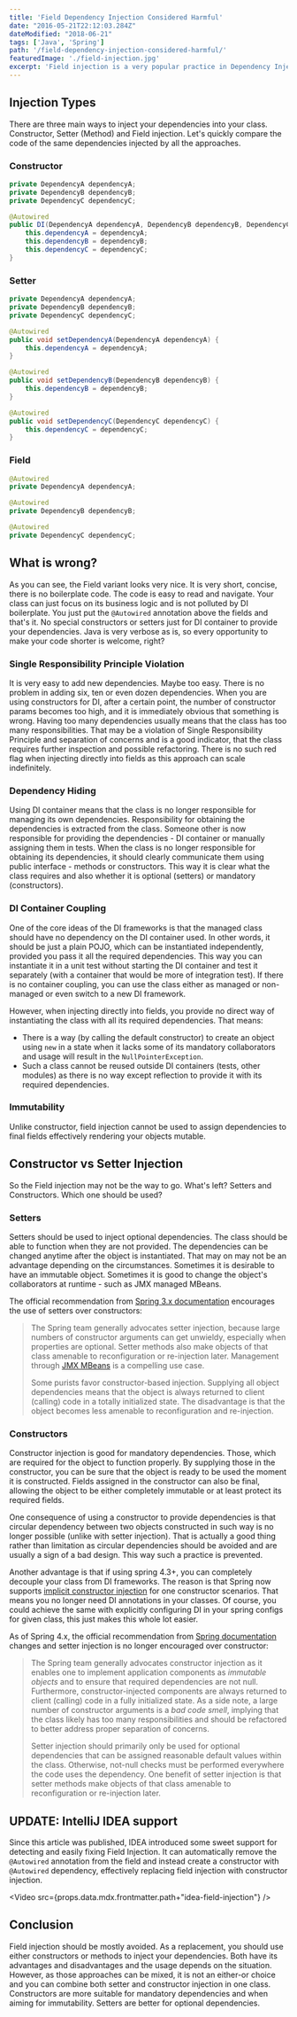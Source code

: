 ```yaml
---
title: 'Field Dependency Injection Considered Harmful'
date: "2016-05-21T22:12:03.284Z"
dateModified: "2018-06-21"
tags: ['Java', 'Spring']
path: '/field-dependency-injection-considered-harmful/'
featuredImage: './field-injection.jpg'
excerpt: 'Field injection is a very popular practice in Dependency Injection frameworks, such as Spring. It has, however, several serious trade-offs and should generally be avoided.'
---
```


<PostHeader frontmatter={props.data.mdx.frontmatter} />

## Injection Types

There are three main ways to inject your dependencies into your class. Constructor, Setter (Method) and Field injection. Let's quickly compare the code of the same dependencies injected by all the approaches.

### Constructor

```java
private DependencyA dependencyA;
private DependencyB dependencyB;
private DependencyC dependencyC;

@Autowired
public DI(DependencyA dependencyA, DependencyB dependencyB, DependencyC dependencyC) {
    this.dependencyA = dependencyA;
    this.dependencyB = dependencyB;
    this.dependencyC = dependencyC;
}
```

### Setter

```java
private DependencyA dependencyA;
private DependencyB dependencyB;
private DependencyC dependencyC;

@Autowired
public void setDependencyA(DependencyA dependencyA) {
    this.dependencyA = dependencyA;
}

@Autowired
public void setDependencyB(DependencyB dependencyB) {
    this.dependencyB = dependencyB;
}

@Autowired
public void setDependencyC(DependencyC dependencyC) {
    this.dependencyC = dependencyC;
}
```

### Field

```java
@Autowired
private DependencyA dependencyA;

@Autowired
private DependencyB dependencyB;

@Autowired
private DependencyC dependencyC;
```

## What is wrong?

As you can see, the Field variant looks very nice. It is very short, concise, there is no boilerplate code. The code is easy to read and navigate. Your class can just focus on its business logic and is not polluted by DI boilerplate. You just put the `@Autowired` annotation above the fields and that's it. No special constructors or setters just for DI container to provide your dependencies. Java is very verbose as is, so every opportunity to make your code shorter is welcome, right?

### Single Responsibility Principle Violation

It is very easy to add new dependencies. Maybe too easy. There is no problem in adding six, ten or even dozen dependencies. When you are using constructors for DI, after a certain point, the number of constructor params becomes too high, and it is immediately obvious that something is wrong. Having too many dependencies usually means that the class has too many responsibilities. That may be a violation of Single Responsibility Principle and separation of concerns and is a good indicator, that the class requires further inspection and possible refactoring. There is no such red flag when injecting directly into fields as this approach can scale indefinitely.

### Dependency Hiding

Using DI container means that the class is no longer responsible for managing its own dependencies. Responsibility for obtaining the dependencies is extracted from the class. Someone other is now responsible for providing the dependencies - DI container or manually assigning them in tests. When the class is no longer responsible for obtaining its dependencies, it should clearly communicate them using public interface - methods or constructors. This way it is clear what the class requires and also whether it is optional (setters) or mandatory (constructors).

### DI Container Coupling

One of the core ideas of the DI frameworks is that the managed class should have no dependency on the DI container used. In other words, it should be just a plain POJO, which can be instantiated independently, provided you pass it all the required dependencies. This way you can instantiate it in a unit test without starting the DI container and test it separately (with a container that would be more of integration test). If there is no container coupling, you can use the class either as managed or non-managed or even switch to a new DI framework.

However, when injecting directly into fields, you provide no direct way of instantiating the class with all its required dependencies. That means:

-   There is a way (by calling the default constructor) to create an object using `new` in a state when it lacks some of its mandatory collaborators and usage will result in the `NullPointerException`.
-   Such a class cannot be reused outside DI containers (tests, other modules) as there is no way except reflection to provide it with its required dependencies.

### Immutability

Unlike constructor, field injection cannot be used to assign dependencies to final fields effectively rendering your objects mutable.

## Constructor vs Setter Injection

So the Field injection may not be the way to go. What's left? Setters and Constructors. Which one should be used?

### Setters

Setters should be used to inject optional dependencies. The class should be able to function when they are not provided. The dependencies can be changed anytime after the object is instantiated. That may on may not be an advantage depending on the circumstances. Sometimes it is desirable to have an immutable object. Sometimes it is good to change the object's collaborators at runtime - such as JMX managed MBeans.

The official recommendation from [Spring 3.x documentation](http://docs.spring.io/spring/docs/3.1.x/spring-framework-reference/html/beans.html#d0e2778) encourages the use of setters over constructors:

> The Spring team generally advocates setter injection, because large numbers of constructor arguments can get unwieldy, especially when properties are optional. Setter methods also make objects of that class amenable to reconfiguration or re-injection later. Management through [JMX MBeans](http://docs.spring.io/spring/docs/3.1.x/spring-framework-reference/html/jmx.html "23. JMX") is a compelling use case.
>
> Some purists favor constructor-based injection. Supplying all object dependencies means that the object is always returned to client (calling) code in a totally initialized state. The disadvantage is that the object becomes less amenable to reconfiguration and re-injection.

### Constructors

Constructor injection is good for mandatory dependencies. Those, which are required for the object to function properly. By supplying those in the constructor, you can be sure that the object is ready to be used the moment it is constructed. Fields assigned in the constructor can also be final, allowing the object to be either completely immutable or at least protect its required fields.

One consequence of using a constructor to provide dependencies is that circular dependency between two objects constructed in such way is no longer possible (unlike with setter injection). That is actually a good thing rather than limitation as circular dependencies should be avoided and are usually a sign of a bad design. This way such a practice is prevented.

Another advantage is that if using spring 4.3+, you can completely decouple your class from DI frameworks. The reason is that Spring now supports [implicit constructor injection](https://spring.io/blog/2016/03/04/core-container-refinements-in-spring-framework-4-3) for one constructor scenarios. That means you no longer need DI annotations in your classes. Of course, you could achieve the same with explicitly configuring DI in your spring configs for given class, this just makes this whole lot easier.

As of Spring 4.x, the official recommendation from [Spring documentation](http://docs.spring.io/spring/docs/4.2.x/spring-framework-reference/html/beans.html#beans-constructor-injection) changes and setter injection is no longer encouraged over constructor:

> The Spring team generally advocates constructor injection as it enables one to implement application components as *immutable objects* and to ensure that required dependencies are not null. Furthermore, constructor-injected components are always returned to client (calling) code in a fully initialized state. As a side note, a large number of constructor arguments is a *bad code smell*, implying that the class likely has too many responsibilities and should be refactored to better address proper separation of concerns.
>
> Setter injection should primarily only be used for optional dependencies that can be assigned reasonable default values within the class. Otherwise, not-null checks must be performed everywhere the code uses the dependency. One benefit of setter injection is that setter methods make objects of that class amenable to reconfiguration or re-injection later.

## UPDATE: IntelliJ IDEA support
Since this article was published, IDEA introduced some sweet support for detecting and easily fixing Field Injection. It can automatically remove the `@Autowired` annotation from the field and instead create a constructor with `@Autowired` dependency, effectively replacing field injection with constructor injection.

<Video src={props.data.mdx.frontmatter.path+"idea-field-injection"} />

## Conclusion

Field injection should be mostly avoided. As a replacement, you should use either constructors or methods to inject your dependencies. Both have its advantages and disadvantages and the usage depends on the situation. However, as those approaches can be mixed, it is not an either-or choice and you can combine both setter and constructor injection in one class. Constructors are more suitable for mandatory dependencies and when aiming for immutability. Setters are better for optional dependencies.
